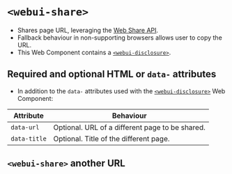 
<Meta of={WebUIShare} />

# `<webui-share>`
- Shares page URL, leveraging the [Web Share API](https://developer.mozilla.org/en-US/docs/Web/API/Navigator/share).
- Fallback behaviour in non-supporting browsers allows user to copy the URL.
- This Web Component contains a [`<webui-disclosure>`](/docs/web-components-or-custom-elements-webui-disclosure--docs).

## Required and optional HTML  or `data-` attributes

- In addition to the `data-` attributes used with the [`<webui-disclosure>`](/docs/web-components-or-custom-elements-webui-disclosure--docs) Web Component:

Attribute | Behaviour
--- | ---
`data-url` | Optional. URL of a different page to be shared.
`data-title` | Optional. Title of the different page.

<Canvas of={WebUIShare.WebUIShare} />

## `<webui-share>` another URL
<Canvas of={WebUIShare.WebUIShareAnotherUrl} />
